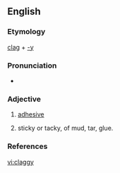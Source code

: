 ==English==

===Etymology===
[[clag]] + [[-y]]

===Pronunciation===
* {{IPA|klæɡiː}}

===Adjective===
{{en-adj|claggier|claggiest}}

# {{context|of a roof in a mine to which coal clings}} [[adhesive]]
# sticky or tacky, of mud, tar, glue.

===References===
{{Webster 1913}}

[[vi:claggy]]